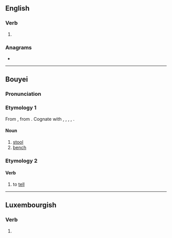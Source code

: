{{also|dāngs}}
==English==

===Verb===
{{head|en|verb form}}

# {{en-third-person singular of|dang}}

===Anagrams===
* {{anagrams|en|a=adgns|gdnas}}

----

==Bouyei==

===Pronunciation===
{{pcc-pron}}

===Etymology 1===
From {{inh|th|tai-pro|*taŋᴮ||stool}}, from {{der|th|ltc|-}} {{ltc-l|凳|stool, chair}}. Cognate with {{cog|th|ตั่ง}}, {{cog|lo|ຕັ່ງ}}, {{cog|shn|တင်ႇ}}, {{cog|aho|𑜄𑜂𑜫}}, {{cog|za|daengq}}.

====Noun====
{{head|pcc|noun}}

# [[stool]]
# [[bench]]

===Etymology 2===

====Verb====
{{head|pcc|verb}}

# to [[tell]]

----

==Luxembourgish==

===Verb===
{{head|lb|verb form}}

# {{inflection of|dangen||2|s|pres|ind|lang=lb}}